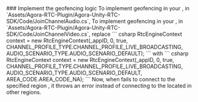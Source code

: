 
<PlatformWrapper platform="unity">
### Implement the geofencing logic
<ProductWrapper product="voice-calling">
To implement geofencing in your <Vpl k="CLIENT" />, in `Assets/Agora-RTC-Plugin/Agora-Unity-RTC-SDK/Code/JoinChannelAudio.cs`,
</ProductWrapper>
<ProductWrapper notAllowed="voice-calling">
To implement geofencing in your <Vpl k="CLIENT" />, in `Assets/Agora-RTC-Plugin/Agora-Unity-RTC-SDK/Code/JoinChannelVideo.cs`,
</ProductWrapper>
    replace
    ``` csharp
    RtcEngineContext context = new RtcEngineContext(_appID, 0, true,
    CHANNEL_PROFILE_TYPE.CHANNEL_PROFILE_LIVE_BROADCASTING,
    AUDIO_SCENARIO_TYPE.AUDIO_SCENARIO_DEFAULT);
    ```
    with
    ``` csharp
    RtcEngineContext context = new RtcEngineContext(_appID, 0, true,
    CHANNEL_PROFILE_TYPE.CHANNEL_PROFILE_LIVE_BROADCASTING,
    AUDIO_SCENARIO_TYPE.AUDIO_SCENARIO_DEFAULT, AREA_CODE.AREA_CODE_NA);
    ```
Now, when <Vpd k="SDK" /> fails to connect to the specified region <Vg k="AGORA_BACKEND"/>, it throws an error instead of connecting to the <Vg k="AGORA_BACKEND"/> located in other regions.
</PlatformWrapper>